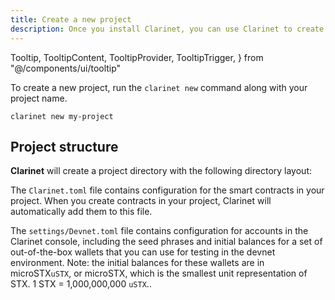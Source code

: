 ```yaml
---
title: Create a new project
description: Once you install Clarinet, you can use Clarinet to create a new project.
---
```


  Tooltip,
  TooltipContent,
  TooltipProvider,
  TooltipTrigger,
} from "@/components/ui/tooltip"

To create a new project, run the `clarinet new` command along with your project name.

```console title="Terminal"
clarinet new my-project
```

## Project structure

**Clarinet** will create a project directory with the following directory layout:

<Files className='pointer-events-none'>
  <Folder name="contracts" />
  <Folder name="settings" defaultOpen>
    <File name="Devnet.toml" />
    <File name="Mainnet.toml" />
    <File name="Testnet.toml" />
  </Folder>
  <Folder name="tests" />
  <File name=".gitignore" />
  <File name="Clarinet.toml" />
  <File name="package.json" />
  <File name="tsconfig.json" />
  <File name="vitest.config.js" />
</Files>

The `Clarinet.toml` file contains configuration for the smart contracts in your project. When you create contracts in your project, Clarinet will automatically add them to this file.

The `settings/Devnet.toml` file contains configuration for accounts in the Clarinet console, including the seed phrases and initial balances for a set of out-of-the-box wallets that you can use for testing in the devnet environment. Note: the initial balances for these wallets are in <TooltipProvider inline><Tooltip><TooltipTrigger asChild><span className='cursor-default border-b border-dotted border-primary'>microSTX</span></TooltipTrigger><TooltipContent>`uSTX`, or microSTX, which is the smallest unit representation of STX. 1 STX = 1,000,000,000 `uSTX`.</TooltipContent></Tooltip></TooltipProvider>.

